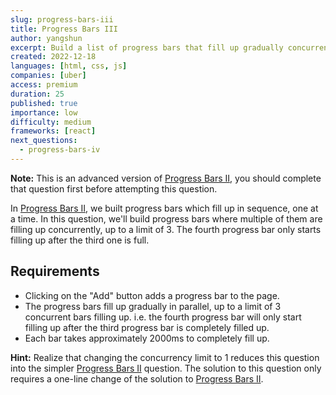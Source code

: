 ```yaml
---
slug: progress-bars-iii
title: Progress Bars III
author: yangshun
excerpt: Build a list of progress bars that fill up gradually concurrently, up to a limit of 3
created: 2022-12-18
languages: [html, css, js]
companies: [uber]
access: premium
duration: 25
published: true
importance: low
difficulty: medium
frameworks: [react]
next_questions:
  - progress-bars-iv
---
```


**Note:** This is an advanced version of [Progress Bars II](/questions/user-interface/progress-bars-ii), you should complete that question first before attempting this question.

In [Progress Bars II](/questions/user-interface/progress-bars-ii), we built progress bars which fill up in sequence, one at a time. In this question, we'll build progress bars where multiple of them are filling up concurrently, up to a limit of 3. The fourth progress bar only starts filling up after the third one is full.

## Requirements

- Clicking on the "Add" button adds a progress bar to the page.
- The progress bars fill up gradually in parallel, up to a limit of 3 concurrent bars filling up. i.e. the fourth progress bar will only start filling up after the third progress bar is completely filled up.
- Each bar takes approximately 2000ms to completely fill up.

**Hint:** Realize that changing the concurrency limit to 1 reduces this question into the simpler [Progress Bars II](/questions/user-interface/progress-bars-ii) question. The solution to this question only requires a one-line change of the solution to [Progress Bars II](/questions/user-interface/progress-bars-ii/solution).
